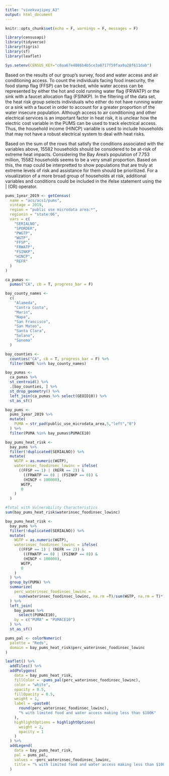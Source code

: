 ```yaml
---
title: "vivekvajipey_A3"
output: html_document
---
```


```r
knitr::opts_chunk$set(echo = F, warnings = F, messages = F)

library(censusapi)
library(tidyverse)
library(tigris)
library(sf)
library(leaflet)

Sys.setenv(CENSUS_KEY="c8aa67e4086b4b5ce3a8717f59faa9a28f611dab")
```

Based on the results of our group's survey, food and water access and air conditioning access. To count the individuals facing food insecurity, the food stamp flag (FFSP) can be tracked, while water access can be represented by either the hot and cold running water flag (FRWATP) or the sink with a faucet allocation flag (FSINKP). In the filtering of the data set, the heat risk group selects individuals who either do not have running water or a sink with a faucet in order to account for a greater proportion of the water insecure population. Although access to air conditioning and other electrical services is an important factor in heat risk, it is unclear how the electric cost variable in the PUMS can be used to track electrical access. Thus, the household income (HINCP) variable is used to include households that may not have a robust electrical system to deal with heat risks.

Based on the sum of the rows that satisfy the conditions associated with the variables above, 15582 households should be considered to be at-risk of extreme heat impacts. Considering the Bay Area's population of 7.753 million, 15582 households seems to be a very small proportion. Based on this, the map could be interpretted to show populations that are truly at extreme levels of risk and assistance for them should be prioritized. For a visualization of a more broad group of households at risk, additional variables and conditions could be included in the ifelse statement using the | (OR) operator.

```r
pums_1year_2019 <- getCensus(
  name = "acs/acs1/pums",
  vintage = 2019,
  region = "public use microdata area:*", 
  regionin = "state:06",
  vars = c(
    "SERIALNO",
    "SPORDER",
    "PWGTP",
    "WGTP",
    "FFSP",
    "FRWATP",
    "FSINKP",
    "HINCP",
    "REFR"
  )
)
```

```r
ca_pumas <-
  pumas("CA", cb = T, progress_bar = F)

bay_county_names <-
  c(
    "Alameda",
    "Contra Costa",
    "Marin",
    "Napa",
    "San Francisco",
    "San Mateo",
    "Santa Clara",
    "Solano",
    "Sonoma"
  )

bay_counties <-
  counties("CA", cb = T, progress_bar = F) %>%
  filter(NAME %in% bay_county_names)

bay_pumas <-
  ca_pumas %>% 
  st_centroid() %>% 
  .[bay_counties, ] %>% 
  st_drop_geometry() %>% 
  left_join(ca_pumas %>% select(GEOID10)) %>% 
  st_as_sf()

bay_pums <-
  pums_1year_2019 %>% 
  mutate(
    PUMA = str_pad(public_use_microdata_area,5,"left","0")
  ) %>% 
  filter(PUMA %in% bay_pumas$PUMACE10)
```

```r
bay_pums_heat_risk <-
  bay_pums %>% 
  filter(!duplicated(SERIALNO)) %>% 
  mutate(
    WGTP = as.numeric(WGTP),
    waterinsec_foodinsec_lowinc = ifelse(
      ((FFSP == 1) | (REFR == 2)) &
        ((FRWATP == 0) | (FSINKP == 0)) &
        (HINCP < 100000),
       WGTP,
       0
    )
  )
```


```r
#Total with Vulnerability Characteristics
sum(bay_pums_heat_risk$waterinsec_foodinsec_lowinc)
```

```r
bay_pums_heat_risk <-
  bay_pums %>% 
  filter(!duplicated(SERIALNO)) %>% 
  mutate(
    WGTP = as.numeric(WGTP),
    waterinsec_foodinsec_lowinc = ifelse(
      ((FFSP == 1) | (REFR == 2)) &
        ((FRWATP == 0) | (FSINKP == 0)) &
        (HINCP < 100000),
       WGTP,
       0
    )
  ) %>%
  group_by(PUMA) %>% 
  summarize(
    perc_waterinsec_foodinsec_lowinc =
      sum(waterinsec_foodinsec_lowinc, na.rm =T)/sum(WGTP, na.rm = T)*100
  ) %>% 
  left_join(
    bay_pumas %>% 
      select(PUMACE10),
    by = c("PUMA" = "PUMACE10")
  ) %>% 
  st_as_sf()
```

```r
pums_pal <- colorNumeric(
  palette = "Reds",
  domain = bay_pums_heat_risk$perc_waterinsec_foodinsec_lowinc
)

leaflet() %>%
  addTiles() %>% 
  addPolygons(
    data = bay_pums_heat_risk,
    fillColor = ~pums_pal(perc_waterinsec_foodinsec_lowinc),
    color = "white",
    opacity = 0.5,
    fillOpacity = 0.5,
    weight = 1,
    label = ~paste0(
      round(perc_waterinsec_foodinsec_lowinc), 
      "% with limited food and water access making less than $100K"
    ),
    highlightOptions = highlightOptions(
      weight = 2,
      opacity = 1
    )
  ) %>% 
  addLegend(
    data = bay_pums_heat_risk,
    pal = pums_pal,
    values = ~perc_waterinsec_foodinsec_lowinc,
    title = "% with limited food and water access making less than $100K"
  )
```
